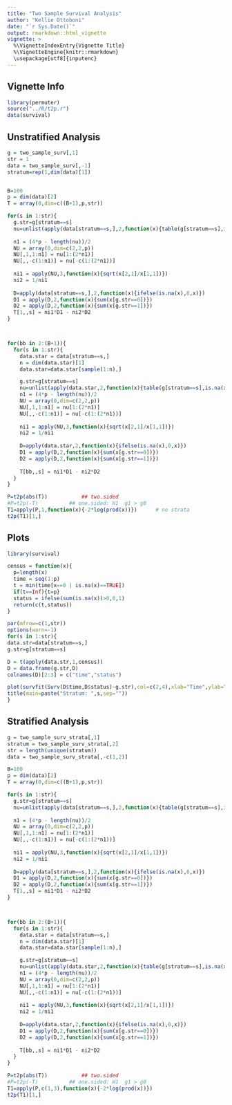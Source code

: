 ```yaml
---
title: "Two Sample Survival Analysis"
author: "Kellie Ottoboni"
date: "`r Sys.Date()`"
output: rmarkdown::html_vignette
vignette: >
  %\VignetteIndexEntry{Vignette Title}
  %\VignetteEngine{knitr::rmarkdown}
  \usepackage[utf8]{inputenc}
---
```



## Vignette Info

```r
library(permuter)
source("../R/t2p.r")
data(survival)
```

## Unstratified Analysis

```r
g = two_sample_surv[,1]
str = 1
data = two_sample_surv[,-1]			
stratum=rep(1,dim(data)[1])


B=100
p = dim(data)[2]
T = array(0,dim=c((B+1),p,str))

for(s in 1:str){
  g.str=g[stratum==s]
  nu=unlist(apply(data[stratum==s,],2,function(x){table(g[stratum==s],is.na(x))}))
  
  n1 = (4*p - length(nu))/2
  NU = array(0,dim=c(2,2,p))
  NU[,1,1:n1] = nu[1:(2*n1)]
  NU[,,-c(1:n1)] = nu[-c(1:(2*n1))]
  
  ni1 = apply(NU,3,function(x){sqrt(x[2,1]/x[1,1])})
  ni2 = 1/ni1
  
  D=apply(data[stratum==s,],2,function(x){ifelse(is.na(x),0,x)})
  D1 = apply(D,2,function(x){sum(x[g.str==0])})
  D2 = apply(D,2,function(x){sum(x[g.str==1])})
  T[1,,s] = ni1*D1 - ni2*D2
}



for(bb in 2:(B+1)){
  for(s in 1:str){ 
    data.star = data[stratum==s,]
    n = dim(data.star)[1]
    data.star=data.star[sample(1:n),]

    g.str=g[stratum==s]
    nu=unlist(apply(data.star,2,function(x){table(g[stratum==s],is.na(x))}))
    n1 = (4*p - length(nu))/2
    NU = array(0,dim=c(2,2,p))
    NU[,1,1:n1] = nu[1:(2*n1)]
    NU[,,-c(1:n1)] = nu[-c(1:(2*n1))]
    
    ni1 = apply(NU,3,function(x){sqrt(x[2,1]/x[1,1])})
    ni2 = 1/ni1
    
    D=apply(data.star,2,function(x){ifelse(is.na(x),0,x)})
    D1 = apply(D,2,function(x){sum(x[g.str==0])})
    D2 = apply(D,2,function(x){sum(x[g.str==1])})
    
    T[bb,,s] = ni1*D1 - ni2*D2
  }
}

P=t2p(abs(T))			## two.sided
#P=t2p(-T)			## one.sided: H1  g1 > g0	
T1=apply(P,1,function(x){-2*log(prod(x))})		# no strata 
t2p(T1)[1,]
```

## Plots
```r
library(survival)

census = function(x){
  p=length(x)
  time = seq(1:p)
  t = min(time[x==0 | is.na(x)==TRUE])
  if(t==Inf){t=p}
  status = ifelse(sum(is.na(x))>0,0,1)
  return(c(t,status))
}

par(mfrow=c(1,str))
options(warn=-1)
for(s in 1:str){
data.str=data[stratum==s,]
g.str=g[stratum==s]

D = t(apply(data.str,1,census))
D = data.frame(g.str,D)
colnames(D)[2:3] = c("time","status") 

plot(survfit(Surv(D$time,D$status)~g.str),col=c(2,4),xlab="Time",ylab="S(t)",conf.int=FALSE)
title(main=paste("Stratum: ",s,sep=""))
}
```

## Stratified Analysis

```r
g = two_sample_surv_strata[,1]
stratum = two_sample_surv_strata[,2]
str = length(unique(stratum))
data = two_sample_surv_strata[,-c(1,2)]    	

B=100
p = dim(data)[2]
T = array(0,dim=c((B+1),p,str))

for(s in 1:str){
  g.str=g[stratum==s]
  nu=unlist(apply(data[stratum==s,],2,function(x){table(g[stratum==s],is.na(x))}))
  
  n1 = (4*p - length(nu))/2
  NU = array(0,dim=c(2,2,p))
  NU[,1,1:n1] = nu[1:(2*n1)]
  NU[,,-c(1:n1)] = nu[-c(1:(2*n1))]
  
  ni1 = apply(NU,3,function(x){sqrt(x[2,1]/x[1,1])})
  ni2 = 1/ni1
  
  D=apply(data[stratum==s,],2,function(x){ifelse(is.na(x),0,x)})
  D1 = apply(D,2,function(x){sum(x[g.str==0])})
  D2 = apply(D,2,function(x){sum(x[g.str==1])})
  T[1,,s] = ni1*D1 - ni2*D2
}



for(bb in 2:(B+1)){
  for(s in 1:str){ 
    data.star = data[stratum==s,]
    n = dim(data.star)[1]
    data.star=data.star[sample(1:n),]

    g.str=g[stratum==s]
    nu=unlist(apply(data.star,2,function(x){table(g[stratum==s],is.na(x))}))
    n1 = (4*p - length(nu))/2
    NU = array(0,dim=c(2,2,p))
    NU[,1,1:n1] = nu[1:(2*n1)]
    NU[,,-c(1:n1)] = nu[-c(1:(2*n1))]
    
    ni1 = apply(NU,3,function(x){sqrt(x[2,1]/x[1,1])})
    ni2 = 1/ni1
    
    D=apply(data.star,2,function(x){ifelse(is.na(x),0,x)})
    D1 = apply(D,2,function(x){sum(x[g.str==0])})
    D2 = apply(D,2,function(x){sum(x[g.str==1])})
    
    T[bb,,s] = ni1*D1 - ni2*D2
  }
}

P=t2p(abs(T))			## two.sided
#P=t2p(-T)			## one.sided: H1  g1 > g0	
T1=apply(P,c(1,3),function(x){-2*log(prod(x))})
t2p(T1)[1,]
```